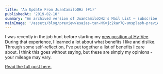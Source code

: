 ```yaml
---
title: 'An Update From JuanCamiloQHz (#1)'
publishedAt: '2019-02-10'
summary: "An archived version of JuanCamiloQHz's Mail List – subscribe to get early access."
mainImage: '/assets/blog/preview/esaias-tan-MKvjc2kar7Q-unsplash-preview.jpg'
---
```


I was recently in the job hunt before starting my [new position at Hy-Vee](/blog/joining-hy-vee).
During that experience, I learned a lot about what benefits I like and dislike.
Through some self-reflection, I've put together a list of benefits I care about.
I think this goes without saying, but these are simply my opinions - your mileage may vary.

[Read the full post here.](/blog/benefits-i-care-about-in-2019)
